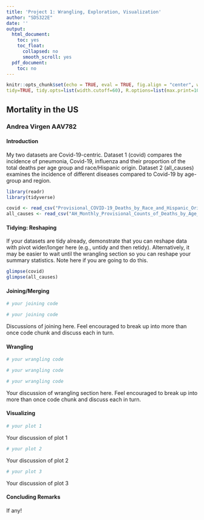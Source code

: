 ```yaml
---
title: 'Project 1: Wrangling, Exploration, Visualization'
author: "SDS322E"
date: ''
output:
  html_document:
    toc: yes
    toc_float:
      collapsed: no
      smooth_scroll: yes
  pdf_document:
    toc: no
---
```


```r
knitr::opts_chunk$set(echo = TRUE, eval = TRUE, fig.align = "center", warning = F, message = F,
tidy=TRUE, tidy.opts=list(width.cutoff=60), R.options=list(max.print=100))
```

## Mortality in the US

### Andrea Virgen AAV782

#### Introduction 

My two datasets are Covid-19-centric. Dataset 1 (covid) compares the incidence of pneumonia, Covid-19, influenza and their proportion of the total deaths per age group and race/Hispanic origin. Dataset 2 (all_causes) examines the incidence of different diseases compared to Covid-19 by age-group and region. 

```R
library(readr)
library(tidyverse)

covid <- read_csv("Provisional_COVID-19_Deaths_by_Race_and_Hispanic_Origin__and_Age.csv")
all_causes <- read_csv("AH_Monthly_Provisional_Counts_of_Deaths_by_Age_Group_and_HHS_region_for_Select_Causes_of_Death__2019-2021.csv")

```

#### Tidying: Reshaping

If your datasets are tidy already, demonstrate that you can reshape data with pivot wider/longer here (e.g., untidy and then retidy). Alternatively, it may be easier to wait until the wrangling section so you can reshape your summary statistics. Note here if you are going to do this.

```R
glimpse(covid)
glimpse(all_causes)
```

    
#### Joining/Merging

```R
# your joining code

# your joining code
```

Discussions of joining here. Feel encouraged to break up into more than once code chunk and discuss each in turn.

####  Wrangling

```R
# your wrangling code

# your wrangling code

# your wrangling code
```

Your discussion of wrangling section here. Feel encouraged to break up into more than once code chunk and discuss each in turn.


#### Visualizing

```R
# your plot 1
```

Your discussion of plot 1

```R
# your plot 2
```

Your discussion of plot 2

```R
# your plot 3
```

Your discussion of plot 3

#### Concluding Remarks

If any!




